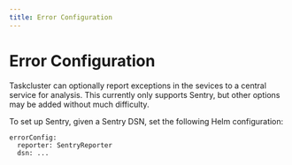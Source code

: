 ```yaml
---
title: Error Configuration
---
```


# Error Configuration

Taskcluster can optionally report exceptions in the sevices to a central service for analysis.
This currently only supports Sentry, but other options may be added without much difficulty.

To set up Sentry, given a Sentry DSN, set the following Helm configuration:

```
errorConfig:
  reporter: SentryReporter
  dsn: ...
```
